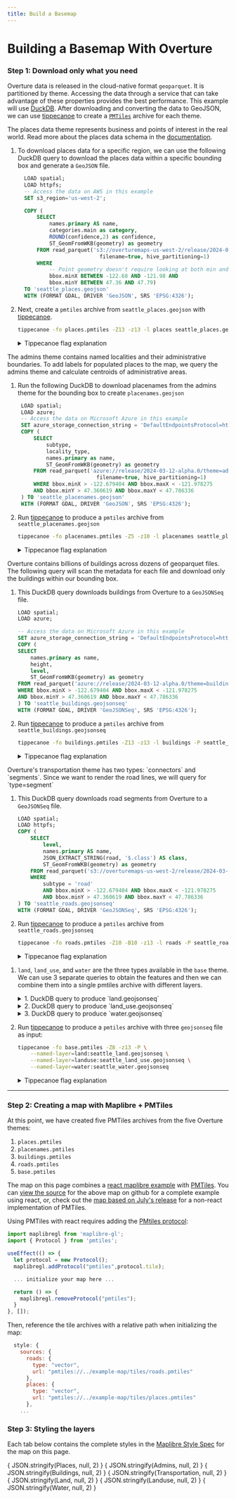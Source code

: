 ```yaml
---
title: Build a Basemap
---
```



# Building a Basemap With Overture

<Map></Map>

### Step 1: Download only what you need

Overture data is released in the cloud-native format `geoparquet`. It is partitioned by theme. Accessing the data through a service that can take advantage of these properties provides the best performance. This example will use [DuckDB](https://duckdb.org/). After downloading and converting the data to GeoJSON, we can use [tippecanoe](https://github.com/felt/tippecanoe) to create a [`PMTiles`](https://github.com/protomaps/PMTiles) archive for each theme.

<Tabs queryString="theme-data" >

<!-- Places  -->
<TabItem value="places" label="Places" default>

The places data theme represents business and points of interest in the real world. Read more about the places data schema in the [documentation](https://docs.overturemaps.org/reference/places/place).

1. To download places data for a specific region, we can use the following DuckDB query to download the places data within a specific bounding box and generate a `GeoJSON` file.

    ```sql
      LOAD spatial;
      LOAD httpfs;
      -- Access the data on AWS in this example
      SET s3_region='us-west-2';

      COPY (
          SELECT
              names.primary AS name,
              categories.main as category,
              ROUND(confidence,2) as confidence,
              ST_GeomFromWKB(geometry) as geometry
          FROM read_parquet('s3://overturemaps-us-west-2/release/2024-03-12-alpha.0/theme=places/*/*',
                              filename=true, hive_partitioning=1)
          WHERE
              -- Point geometry doesn't require looking at both min and max:
              bbox.minX BETWEEN -122.68 AND -121.98 AND
              bbox.minY BETWEEN 47.36 AND 47.79)
      TO 'seattle_places.geojson'
      WITH (FORMAT GDAL, DRIVER 'GeoJSON', SRS 'EPSG:4326');
    ```

2. Next, create a `pmtiles` archive from `seattle_places.geojson` with [tippecanoe](https://github.com/felt/tippecanoe).

    ```bash
    tippecanoe -fo places.pmtiles -Z13 -z13 -l places seattle_places.geojson
    ```

    <details>
        <summary>Tippecanoe flag explanation</summary>

    - `-fo places.pmtiles` The output file will be places.pmtiles. It will be overwritten if it exists.
    - `-Z13` and `-z13` will produce a tileset starting at zoom 13 and going up to zoom 13 (only 1 zoom level).
    - `-l places` names the layer "places"

   </details>

</TabItem>

<!-- Placenames -->
<TabItem value="placenames" label="Placenames" default>
The admins theme contains named localities and their administrative boundaries. To add labels for populated places to the map, we query the admins theme and calculate centroids of administrative areas.

1. Run the following DuckDB to download placenames from the admins theme for the bounding box to create `placenames.geojson`

    ```sql
     LOAD spatial;
     LOAD azure;
     -- Access the data on Microsoft Azure in this example
     SET azure_storage_connection_string = 'DefaultEndpointsProtocol=https;AccountName=overturemapswestus2;AccountKey=;EndpointSuffix=core.windows.net';
     COPY (
         SELECT
             subtype,
             locality_type,
             names.primary as name,
             ST_GeomFromWKB(geometry) as geometry
         FROM read_parquet('azure://release/2024-03-12-alpha.0/theme=admins/type=locality/*',
                             filename=true, hive_partitioning=1)
         WHERE bbox.minX > -122.679404 AND bbox.maxX < -121.978275
         AND bbox.minY > 47.360619 AND bbox.maxY < 47.786336
     ) TO 'seattle_placenames.geojson'
     WITH (FORMAT GDAL, DRIVER 'GeoJSON', SRS 'EPSG:4326');
    ```

2. Run [tippecanoe](https://github.com/felt/tippecanoe) to produce a `pmtiles` archive from `seattle_placenames.geojson`

    ```bash
    tippecanoe -fo placenames.pmtiles -Z5 -z10 -l placenames seattle_placenames.geojson
    ```

    <details>
        <summary>Tippecanoe flag explanation</summary>

    - `-fo placenames.pmtiles` is our output file. It will be overwritten if it exists.
    - `-Z5` and `-z10` will produce a tileset starting at zoom 5 and going up to zoom 13.
    - `-l placenames` names the layer "placenames"

    </details>

</TabItem>

<!-- Buildings -->
<TabItem value="buildings" label="Buildings" default>

Overture contains billions of buildings across dozens of geoparquet files. The following query will scan the metadata for each file and download only the buildings within our bounding box.

1. This DuckDB query downloads buildings from Overture to a `GeoJSONSeq` file.

    ```sql
    LOAD spatial;
    LOAD azure;

    -- Access the data on Microsoft Azure in this example
    SET azure_storage_connection_string = 'DefaultEndpointsProtocol=https;AccountName=overturemapswestus2;AccountKey=;EndpointSuffix=core.windows.net';
    COPY (
    SELECT
        names.primary as name,
        height,
        level,
        ST_GeomFromWKB(geometry) as geometry
    FROM read_parquet('azure://release/2024-03-12-alpha.0/theme=buildings/type=building/*', filename=true, hive_partitioning=1)
    WHERE bbox.minX > -122.679404 AND bbox.maxX < -121.978275
    AND bbox.minY > 47.360619 AND bbox.maxY < 47.786336
    ) TO 'seattle_buildings.geojsonseq'
    WITH (FORMAT GDAL, DRIVER 'GeoJSONSeq', SRS 'EPSG:4326');
    ```

2. Run [tippecanoe](https://github.com/felt/tippecanoe) to produce a `pmtiles` archive from `seattle_buildings.geojsonseq`

    ```bash
    tippecanoe -fo buildings.pmtiles -Z13 -z13 -l buildings -P seattle_buildings.geojsonseq
    ```

    <details>
        <summary>Tippecanoe flag explanation</summary>

    - `-fo buildings.pmtiles` is our output file. It will be overwritten if it exists.
    - `-Z13` and `-z13` will produce a tileset starting at zoom 13 and going up to zoom 13 (so only 1 zoom level).
    - `-l buildings` names the layer "buildings"
    - `-P` allows tippecanoe to read the file in parallel. Since we created a GeoJSON sequence file instead of a single GeoJSON Feature Collection, tippecanoe can process the input data more efficiently.

    </details>

</TabItem>

<!-- Roads -->

<TabItem value="roads" label="Roads" default>
Overture's transportation theme has two types: `connectors` and `segments`. Since we want to render the road lines, we will query for `type=segment`

1. This DuckDB query downloads road segments from Overture to a `GeoJSONSeq` file.
    ```sql
    LOAD spatial;
    LOAD httpfs;
    COPY (
        SELECT
            level,
            names.primary AS name,
            JSON_EXTRACT_STRING(road, '$.class') AS class,
            ST_GeomFromWKB(geometry) as geometry
        FROM read_parquet('s3://overturemaps-us-west-2/release/2024-03-12-alpha.0/theme=transportation/type=segment/*',filename=true, hive_partitioning=1)
        WHERE
            subtype = 'road'
            AND bbox.minX > -122.679404 AND bbox.maxX < -121.978275
            AND bbox.minY > 47.360619 AND bbox.maxY < 47.786336
    ) TO 'seattle_roads.geojsonseq'
    WITH (FORMAT GDAL, DRIVER 'GeoJSONSeq', SRS 'EPSG:4326');
    ```

2. Run [tippecanoe](https://github.com/felt/tippecanoe) to produce a `pmtiles` archive from `seattle_roads.geojsonseq`

    ```bash
    tippecanoe -fo roads.pmtiles -Z10 -B10 -z13 -l roads -P seattle_roads.geojsonseq
    ```

    <details>
        <summary>Tippecanoe flag explanation</summary>

    - `-fo roads.pmtiles` is our output file. It will be overwritten if it exists.
    - `-Z10` and `-z13` will produce a tileset starting at zoom 10 and going up to zoom 13.
    - `-B10` will ensure that all featuers are present from zoom level 10.
    - `-l roads` names the layer "roads"
    - `-P` allows tippecanoe to read the file in parallel. Since we created a GeoJSON sequence file instead of a single GeoJSON Feature Collection, tippecanoe can process the input data more efficiently.

    </details>

</TabItem>



<TabItem value="base" label="Base (Land, Land Use & Water)" default>

1. `land`, `land_use`, and `water` are the three types available in the `base` theme. We can use 3 separate queries to obtain the features and then we can combine them into a single pmtiles archive with different layers.


    <details>
        <summary>1. DuckDB query to produce `land.geojsonseq`</summary>

    ```sql
    LOAD spatial;
    LOAD httpfs;
    COPY (
    SELECT
        subtype,
        class,
        names.primary AS name,
        ST_GeomFromWKB(geometry) as geometry
    FROM read_parquet('s3://overturemaps-us-west-2/release/2024-03-12-alpha.0/theme=base/type=land/*',filename=true, hive_partitioning=1)
    WHERE
        bbox.minX > -122.679404 AND bbox.maxX < -121.978275
        AND bbox.minY > 47.360619 AND bbox.maxY < 47.786336
    )
    TO 'seattle_land.geojsonseq'
    WITH (FORMAT GDAL, DRIVER 'GeoJSONSeq', SRS 'EPSG:4326');
    ```

    </details>

    <details>
        <summary>2. DuckDB query to produce `land_use.geojsonseq`</summary>

    ```sql
    LOAD spatial;
    LOAD httpfs;
    COPY (
        SELECT
            subtype,
            class,
            names.primary AS name,
            surface,
            ST_GeomFromWKB(geometry) as geometry
        FROM read_parquet('s3://overturemaps-us-west-2/release/2024-03-12-alpha.0/theme=base/type=land_use/*',filename=true, hive_partitioning=1)
        WHERE
            bbox.minX > -122.679404 AND bbox.maxX < -121.978275
            AND bbox.minY > 47.360619 AND bbox.maxY < 47.786336
        )
    TO 'seattle_land_use.geojsonseq'
    WITH (FORMAT GDAL, DRIVER 'GeoJSONSeq', SRS 'EPSG:4326');
    ```

    </details>

    <details>
        <summary>3. DuckDB query to produce `water.geojsonseq`</summary>

    ```sql
    LOAD spatial;
    LOAD httpfs;
    COPY (
        SELECT
            subtype,
            class,
            names.primary AS name,
            ST_GeomFromWKB(geometry) as geometry
        FROM read_parquet('s3://overturemaps-us-west-2/release/2024-03-12-alpha.0/theme=base/type=water/*',filename=true, hive_partitioning=1)
        WHERE
            subtype in ('ocean', 'lake', 'pond', 'reservoir', 'river', 'stream', 'water', 'canal')
            AND bbox.minX > -123 AND bbox.maxX < -122
            AND bbox.minY > 47 AND bbox.maxY < 48
        )
    TO 'seattle_water.geojsonseq'
    WITH (FORMAT GDAL, DRIVER 'GeoJSONSeq', SRS 'EPSG:4326');
    ```

    Note: We use a slightly larger bounding box to capture the Ocean water polygons, too

    </details>

2. Run [tippecanoe](https://github.com/felt/tippecanoe) to produce a `pmtiles` archive with three `geojsonseq` file as input:

    ```bash
    tippecanoe -fo base.pmtiles -Z8 -z13 -P \
        --named-layer=land:seattle_land.geojsonseq \
        --named-layer=landuse:seattle_land_use.geojsonseq \
        --named-layer=water:seattle_water.geojsonseq
    ```

    <details>
        <summary>Tippecanoe flag explanation</summary>

    - `-fo tiles/base.pmtiles` is our output file. It will be overwritten if it exists.
    - `-Z8` and `-z13` will produce a tileset starting at zoom 8 going up to zoom 13.
    - `--named-layer=land:seattle_land.geojsonseq` creates the `land` layer from the contents of `seattle_land.geojson` (and similarly for the other files)
    - `-P` allows tippecanoe to read the file in parallel. Since we created a GeoJSON sequence file instead of a single GeoJSON Feature Collection, tippecanoe can process the input data more efficiently.

    </details>

</TabItem>

</Tabs>

<hr />

### Step 2: Creating a map with Maplibre + PMTiles
At this point, we have created five PMTiles archives from the five Overture themes:
1. `places.pmtiles`
2. `placenames.pmtiles`
3. `buildings.pmtiles`
4. `roads.pmtiles`
5. `base.pmtiles`

The map on this page combines a [react maplibre example](https://docs.maptiler.com/react/maplibre-gl-js/how-to-use-maplibre-gl-js/) with [PMTiles](https://codesandbox.io/s/black-dream-oycvf2?file=/src/App.js). You can [view the source](https://github.com/OvertureMaps/docs/blob/main/src/components/map.js) for the above map on github for a complete example using react, or, check out the [map based on July's release](https://labs.overturemaps.org/overture-with-daylight) for a non-react implementation of PMTiles.

Using PMTiles with react requires adding the [PMtiles protocol](https://docs.protomaps.com/pmtiles/maplibre):

```javascript
import maplibregl from 'maplibre-gl';
import { Protocol } from 'pmtiles';

useEffect(() => {
  let protocol = new Protocol();
  maplibregl.addProtocol("pmtiles",protocol.tile);

  ... initialize your map here ...

  return () => {
    maplibregl.removeProtocol("pmtiles");
  }
}, []);
```

Then, reference the tile archives with a relative path when initializing the map:

```javascript
  style: {
    sources: {
      roads: {
        type: "vector",
        url: "pmtiles://../example-map/tiles/roads.pmtiles"
      },
      places: {
        type: "vector",
        url: "pmtiles://../example-map/tiles/places.pmtiles"
      },
    ...
```

### Step 3: Styling the layers
Each tab below contains the complete styles in the [Maplibre Style Spec](https://maplibre.org/maplibre-style-spec/) for the map on this page.

<Tabs queryString="map-layer" >
<TabItem value="places" label="Places" default>
    <CodeBlock language="json">{ JSON.stringify(Places, null, 2) }</CodeBlock>
</TabItem>
<TabItem value="placenames" label="Placenames" default>
    <CodeBlock language="json">{ JSON.stringify(Admins, null, 2) }</CodeBlock>
</TabItem>
<TabItem value="buildings" label="Buildings" default>
    <CodeBlock language="json">{ JSON.stringify(Buildings, null, 2) }</CodeBlock>
</TabItem>
<TabItem value="roads" label="Roads" default>
    <CodeBlock language="json">{ JSON.stringify(Transportation, null, 2) }</CodeBlock>
</TabItem>
<TabItem value="land" label="Land" default>
    <CodeBlock language="json">{ JSON.stringify(Land, null, 2) }</CodeBlock>
</TabItem>
<TabItem value="landuse" label="Landuse" default>
    <CodeBlock language="json">{ JSON.stringify(Landuse, null, 2) }</CodeBlock>
</TabItem>
<TabItem value="water" label="Water" default>
    <CodeBlock language="json">{ JSON.stringify(Water, null, 2) }</CodeBlock>
</TabItem>
</Tabs>

